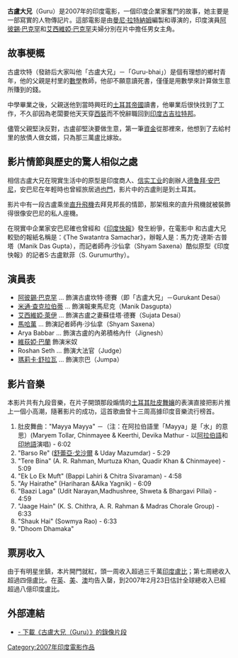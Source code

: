 {{Infobox_Film
|name           =古盧大兄<BR> Guru 
|image          = Gurufilm.jpg
|director       = [[曼尼·拉特納姆|曼尼·拉特納姆]]
|producer = 曼尼·拉特納姆<br />G. Srinivasan
| writer = 曼尼·拉特納姆 <br /> Vijay Krishna Acharya
| starring = [[阿彼錫·巴克罕|阿彼錫·巴克罕]]<br />[[米特胡恩·查克拉博蒂|米特胡恩·查克拉博蒂]]<br />[[艾西瓦娅·雷|艾西瓦娅·雷]]<br />[[瑋焍婭·芭蘭|瑋焍婭·芭蘭]]<br />[[馬德哈萬|馬德哈萬]]<br />Roshan Seth
| music = [[A·R·拉赫曼|A·R·拉赫曼]]
| cinematography = Rajiv Menon
| editing = A. Sreekar Prasad
| distributor = Madras Talkies<br>Kaleidoscope Entertainment
| released =  2007年1月12日 
| runtime = 
| language = [[印地語|印地語]]
| budget = 
| country = [[印度|印度]]
| imdb_id = 0499375
}}

'''古盧大兄'''（Guru）是2007年的印度電影，一個印度企業家奮鬥的故事，她主要是一部寫實的人物傳記片。這部電影是由[[曼尼·拉特納姆|曼尼·拉特納姆]]編製和導演的，印度演員[[阿彼錫·巴克罕|阿彼錫·巴克罕]]和[[艾西維婭·巴克罕|艾西維婭·巴克罕]]夫婦分別在片中擔任男女主角。

==故事梗概==
古盧坎特（發跡后大家叫他「古盧大兄」－「Guru-bhai」）是個有理想的鄉村青年，他的父親是村里的[[數學|數學]]教師，他卻不願意讀死書，僅僅是用數學來計算做生意所賺到的錢。

中學畢業之後，父親送他到當時興旺的[[土耳其帝國|土耳其帝國]]讀書，他畢業后很快找到了工作，不久卻因為老闆要他天天穿[[西裝|西裝]]而不悅辭職回到[[印度|印度]][[古吉拉特邦|古吉拉特邦]]。

儘管父親堅決反對，古盧卻堅決要做生意，第一筆[[資金|資金]]從那裡來，他想到了去給村里的放債人做女婿，只為那三萬盧比嫁妝。

== 影片情節與歷史的驚人相似之處 ==

相信古盧大兄在現實生活中的原型是印度商人、[[信实工业|信实工业]]的創辦人[[德鲁拜·安巴尼|德鲁拜·安巴尼]]，安巴尼在年輕時也曾經旅居過[[也門|也門]]，影片中的古盧則是到土耳其。

影片中有一段古盧乘坐[[直升飛機|直升飛機]]去拜見邦長的情節，那架租來的直升飛機就被裝飾得很像安巴尼的私人座機。

在現實中企業家安巴尼確也曾經和《[[印度快報|印度快報]]》發生紛爭，在電影中<!--the media war waged against Dhirubhai Ambani was fought by [[Ramnath_Goenka|Ramnath Goenka]]'s newspaper [[The_Indian_Express|The Indian Express]]. In the film, the paper is named -->和古盧大兄較勁的報紙名稱是：《The Swatantra Samachar》，辦報人是：馬力克·達斯·古普塔（Manik Das Gupta），而記者師冉·沙仙拿（Shyam Saxena）酷似原型《印度快報》的記者S·古盧默菲（S. Gurumurthy）。

==演員表==                       
* [[阿彼錫·巴克罕|阿彼錫·巴克罕]] ... 飾演古盧坎特·德賽（即「古盧大兄」－Gurukant Desai）                                         
* [[米通·查克拉伯蒂|米通·查克拉伯蒂]] ... 飾演報東馬尼克（Manik Dasgupta）
* [[艾西維婭·萊伊|艾西維婭·萊伊]] ... 飾演古盧之妻蘇佳塔·德賽（Sujata Desai）
* [[馬哈萬|馬哈萬]] ... 飾演記者師冉·沙仙拿（Shyam Saxena）
* Arya Babbar ... 飾演古盧的內弟積格內什（Jignesh）
* [[維荻婭·巴蘭|維荻婭·巴蘭]] 飾演米奴
* Roshan Seth ... 飾演大法官（Judge）
* [[瑪莉卡·舒拉瓦|瑪莉卡·舒拉瓦]] ... 飾演宗巴（Jumpa）

==影片音樂==
本影片共有九段音樂，在片子開頭那段煽情的[[土耳其|土耳其]][[肚皮舞|肚皮舞孃]]的表演直接把影片推上一個小高潮，隨著影片的成功，這首歌曲曾十三周高據印度音樂流行榜首。
# 肚皮舞曲："Mayya Mayya" －（注：在阿拉伯語里「Mayya」是「水」的意思）(Maryem Tollar, Chinmayee & Keerthi, Devika Mathur - 以[[阿拉伯語|阿拉伯語]]和[[印地語|印地語]]演唱) - 6:02
# "Barso Re" ([[舒蕾亞·戈沙爾|舒蕾亞·戈沙爾]] & Uday Mazumdar) - 5:29
# "Tere Bina" (A. R. Rahman, Murtuza Khan, Quadir Khan & Chinmayee) - 5:09
# "Ek Lo Ek Muft" (Bappi Lahiri & Chitra Sivaraman) - 4:58
# "Ay Hairathe" (Hariharan &Alka Yagnik) - 6:09
# "Baazi Laga" (Udit Narayan,Madhushree, Shweta & Bhargavi Pillai) - 4:59
# "Jaage Hain" (K. S. Chithra, A. R. Rahman & Madras Chorale Group) - 6:33
# "Shauk Hai" (Sowmya Rao) - 6:33
# "Dhoom Dhamaka"

==票房收入 ==
由于有明星坐鎮，本片開門就紅，頭一周收入超過三千萬[[印度盧比|印度盧比]]；第七周總收入超過四億盧比。在[[英國|英]]、[[美國|美]]、[[澳洲|澳]]均告入罄，到2007年2月23日估計全球總收入已經超過八億印度盧比。

== 外部連結 == 
*[http://bollywood.mindrelish.com/ - 下載《古盧大兄（Guru）》的錄像片段]{{dead link|date=2017年12月 |bot=InternetArchiveBot |fix-attempted=yes }}

[[Category:2007年印度電影作品|Category:2007年印度電影作品]]